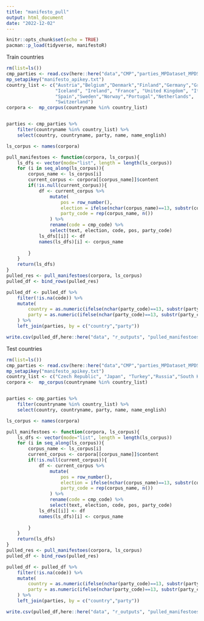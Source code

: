 ```yaml
---
title: "manifesto_pull"
output: html_document
date: "2022-12-02"
---
```


```r
knitr::opts_chunk$set(echo = TRUE)
pacman::p_load(tidyverse, manifestoR)
```

Train countries
```r
rm(list=ls())
cmp_parties <- read.csv(here::here("data","CMP","parties_MPDataset_MPDS2023a.csv"))
mp_setapikey("manifesto_apikey.txt")
country_list <- c("Austria","Belgium","Denmark","Finland","Germany","Greece", 
                  "Iceland", "Ireland", "France", "United Kingdom", "Italy",
                  "Spain","Sweden","Norway","Portugal","Netherlands",
                  "Switzerland")
corpora <-  mp_corpus(countryname %in% country_list)


parties <- cmp_parties %>%
    filter(countryname %in% country_list) %>%
    select(country, countryname, party, name, name_english) 

ls_corpus <- names(corpora)

pull_manifestoes <- function(corpora, ls_corpus){
    ls_dfs <- vector(mode="list", length = length(ls_corpus))
    for (i in seq_along(ls_corpus)){
        corpus_name <- ls_corpus[i]
        current_corpus <- corpora[[corpus_name]]$content
        if(!is.null(current_corpus)){
            df <- current_corpus %>%
                mutate(
                    pos = row_number(),
                    election = ifelse(nchar(corpus_name)==13, substr(corpus_name,8,11), substr(corpus_name,7,10)),
                    party_code = rep(corpus_name, n())
                ) %>%
                rename(code = cmp_code) %>%
                select(text, election, code, pos, party_code)
            ls_dfs[[i]] <- df
            names(ls_dfs)[i] <- corpus_name
            
        }
    }
    return(ls_dfs)
}
pulled_res <- pull_manifestoes(corpora, ls_corpus)
pulled_df <- bind_rows(pulled_res)

pulled_df <- pulled_df %>%
    filter(!is.na(code)) %>%
    mutate(
        country = as.numeric(ifelse(nchar(party_code)==13, substr(party_code,1,3), substr(party_code,1,2))),
        party = as.numeric(ifelse(nchar(party_code)==13, substr(party_code,1,6), substr(party_code,1,5)))
    ) %>%
    left_join(parties, by = c("country","party"))

write.csv(pulled_df,here::here("data", "r_outputs", "pulled_manifestoes.csv"), row.names=FALSE)
```

Test countries
```r
rm(list=ls())
cmp_parties <- read.csv(here::here("data","CMP","parties_MPDataset_MPDS2023a.csv"))
mp_setapikey("manifesto_apikey.txt")
country_list <- c("Czech Republic", "Japan", "Turkey","Russia","South Korea")
corpora <-  mp_corpus(countryname %in% country_list)


parties <- cmp_parties %>%
    filter(countryname %in% country_list) %>%
    select(country, countryname, party, name, name_english) 

ls_corpus <- names(corpora)

pull_manifestoes <- function(corpora, ls_corpus){
    ls_dfs <- vector(mode="list", length = length(ls_corpus))
    for (i in seq_along(ls_corpus)){
        corpus_name <- ls_corpus[i]
        current_corpus <- corpora[[corpus_name]]$content
        if(!is.null(current_corpus)){
            df <- current_corpus %>%
                mutate(
                    pos = row_number(),
                    election = ifelse(nchar(corpus_name)==13, substr(corpus_name,8,11), substr(corpus_name,7,10)),
                    party_code = rep(corpus_name, n())
                ) %>%
                rename(code = cmp_code) %>%
                select(text, election, code, pos, party_code)
            ls_dfs[[i]] <- df
            names(ls_dfs)[i] <- corpus_name
            
        }
    }
    return(ls_dfs)
}
pulled_res <- pull_manifestoes(corpora, ls_corpus)
pulled_df <- bind_rows(pulled_res)

pulled_df <- pulled_df %>%
    filter(!is.na(code)) %>%
    mutate(
        country = as.numeric(ifelse(nchar(party_code)==13, substr(party_code,1,3), substr(party_code,1,2))),
        party = as.numeric(ifelse(nchar(party_code)==13, substr(party_code,1,6), substr(party_code,1,5)))
    ) %>%
    left_join(parties, by = c("country","party"))

write.csv(pulled_df,here::here("data", "r_outputs", "pulled_manifestoes_test.csv"), row.names=FALSE, fileEncoding="UTF-8")
```

